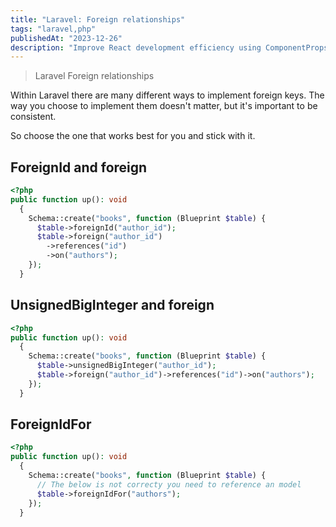 ```yaml
---
title: "Laravel: Foreign relationships"
tags: "laravel,php"
publishedAt: "2023-12-26"
description: "Improve React development efficiency using ComponentPropsWithoutRef."
---
```


> Laravel Foreign relationships

Within Laravel there are many different ways to implement foreign keys. The way you choose to implement them doesn't matter, but it's important to be consistent.

So choose the one that works best for you and stick with it.

## ForeignId and foreign
```php
<?php
public function up(): void
  {
    Schema::create("books", function (Blueprint $table) {
      $table->foreignId("author_id");
      $table->foreign("author_id")
        ->references("id")
        ->on("authors");
    });
  }
```

## UnsignedBigInteger and foreign
```php
<?php
public function up(): void
  {
    Schema::create("books", function (Blueprint $table) {
      $table->unsignedBigInteger("author_id");
      $table->foreign("author_id")->references("id")->on("authors");
    });
  }
```

## ForeignIdFor
```php
<?php
public function up(): void
  {
    Schema::create("books", function (Blueprint $table) {
      // The below is not correcty you need to reference an model
      $table->foreignIdFor("authors");
    });
  }
```

```